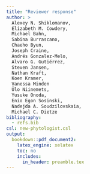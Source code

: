 ```yaml
---
title: "Reviewer response"
author: >
  Alexey N. Shiklomanov,
  Elizabeth M. Cowdery,
  Michael Bahn,
  Sabina Burrascano,
  Chaeho Byun,
  Joseph Craine,
  Andrés Gonzalez-Melo,
  Alvaro G. Gutiérrez,
  Steven Jansen,
  Nathan Kraft,
  Koen Kramer,
  Vanessa Minden
  Ülo Niinemets,
  Yusuke Onoda,
  Enio Egon Sosinski,
  Nadejda A. Soudzilovskaia,
  Michael C. Dietze
bibliography:
  - refs.bib
csl: new-phytologist.csl
output:
  bookdown::pdf_document2:
    latex_engine: xelatex
    toc: no
    includes:
      in_header: preamble.tex
---
```

